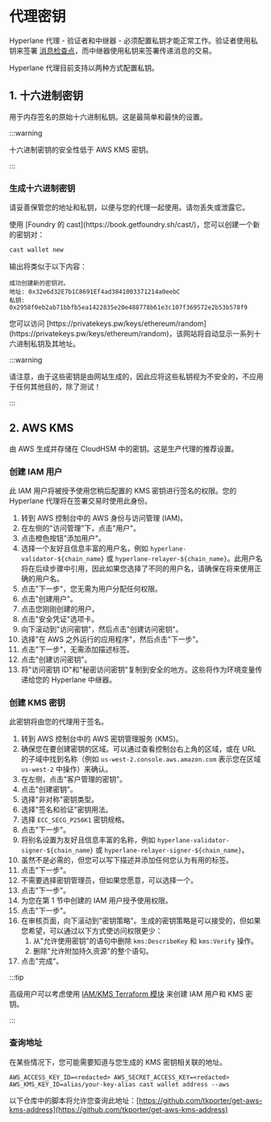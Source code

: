 
# 代理密钥

Hyperlane 代理 - 验证者和中继器 - 必须配置私钥才能正常工作。验证者使用私钥来签署 [消息检查点](../reference/glossary.mdx#checkpoint)，而中继器使用私钥来签署传递消息的交易。

Hyperlane 代理目前支持以两种方式配置私钥。

## 1. 十六进制密钥

用于内存签名的原始十六进制私钥。这是最简单和最快的设置。

:::warning

十六进制密钥的安全性低于 AWS KMS 密钥。

:::

### 生成十六进制密钥

请妥善保管您的地址和私钥，以便与您的代理一起使用。请勿丢失或泄露它。

<Tabs>
  <TabItem value="cast" label="Cast CLI">
使用 [Foundry 的 cast](https://book.getfoundry.sh/cast/)，您可以创建一个新的密钥对：

```sh
cast wallet new
```

输出将类似于以下内容：

```
成功创建新的密钥对。
地址: 0x32e6d32E7b1C8691Ef4ad3841003371214a0eebC
私钥: 0x2958f0eb2ab71bbfb5ea1422835e20e488778b61e3c107f369572e2b53b578f9
```

  </TabItem>
  <TabItem value="privatekeys" label="Using privatekeys.pw">
您可以访问 [https://privatekeys.pw/keys/ethereum/random](https://privatekeys.pw/keys/ethereum/random)，该网站将自动显示一系列十六进制私钥及其地址。

:::warning

请注意，由于这些密钥是由网站生成的，因此应将这些私钥视为不安全的，不应用于任何其他目的，除了测试！

:::

  </TabItem>
</Tabs>

## 2. AWS KMS

由 AWS 生成并存储在 CloudHSM 中的密钥。这是生产代理的推荐设置。

### 创建 IAM 用户

此 IAM 用户将被授予使用您稍后配置的 KMS 密钥进行签名的权限。您的 Hyperlane 代理将在签署交易时使用此身份。

1. 转到 AWS 控制台中的 AWS 身份与访问管理 (IAM)。
2. 在左侧的"访问管理"下，点击"用户"。
3. 点击橙色按钮"添加用户"。
4. 选择一个友好且信息丰富的用户名，例如 `hyperlane-validator-${chain_name}` 或 `hyperlane-relayer-${chain_name}`。此用户名将在后续步骤中引用，因此如果您选择了不同的用户名，请确保在将来使用正确的用户名。
5. 点击"下一步"，您无需为用户分配任何权限。
6. 点击"创建用户"。
7. 点击您刚刚创建的用户。
8. 点击"安全凭证"选项卡。
9. 向下滚动到"访问密钥"，然后点击"创建访问密钥"。
10. 选择"在 AWS 之外运行的应用程序"，然后点击"下一步"。
11. 点击"下一步"，无需添加描述标签。
12. 点击"创建访问密钥"。
13. 将"访问密钥 ID"和"秘密访问密钥"复制到安全的地方。这些将作为环境变量传递给您的 Hyperlane 中继器。

### 创建 KMS 密钥

此密钥将由您的代理用于签名。

1. 转到 AWS 控制台中的 AWS 密钥管理服务 (KMS)。
2. 确保您在要创建密钥的区域。可以通过查看控制台右上角的区域，或在 URL 的子域中找到名称（例如 `us-west-2.console.aws.amazon.com` 表示您在区域 `us-west-2` 中操作）来确认。
3. 在左侧，点击"客户管理的密钥"。
4. 点击"创建密钥"。
5. 选择"非对称"密钥类型。
6. 选择"签名和验证"密钥用法。
7. 选择 `ECC_SECG_P256K1` 密钥规格。
8. 点击"下一步"。
9. 将别名设置为友好且信息丰富的名称，例如 `hyperlane-validator-signer-${chain_name}` 或 `hyperlane-relayer-signer-${chain_name}`。
10. 虽然不是必需的，但您可以写下描述并添加任何您认为有用的标签。
11. 点击"下一步"。
12. 不需要选择密钥管理员，但如果您愿意，可以选择一个。
13. 点击"下一步"。
14. 为您在第 1 节中创建的 IAM 用户授予使用权限。
15. 点击"下一步"。
16. 在审核页面，向下滚动到"密钥策略"。生成的密钥策略是可以接受的，但如果您希望，可以通过以下方式使访问权限更少：
    1. 从"允许使用密钥"的语句中删除 `kms:DescribeKey` 和 `kms:Verify` 操作。
    2. 删除"允许附加持久资源"的整个语句。
17. 点击"完成"。

:::tip

高级用户可以考虑使用 [IAM/KMS Terraform 模块](deploy-with-terraform.mdx#iam--kms) 来创建 IAM 用户和 KMS 密钥。

:::

### 查询地址

在某些情况下，您可能需要知道与您生成的 KMS 密钥相关联的地址。

<Tabs>
<TabItem value="cast" label="With `cast`">

```
AWS_ACCESS_KEY_ID=<redacted> AWS_SECRET_ACCESS_KEY=<redacted> AWS_KMS_KEY_ID=alias/your-key-alias cast wallet address --aws
```

</TabItem>
<TabItem value="script" label="Using a script">

以下仓库中的脚本将允许您查询此地址：[https://github.com/tkporter/get-aws-kms-address](https://github.com/tkporter/get-aws-kms-address)

</TabItem>
</Tabs>
